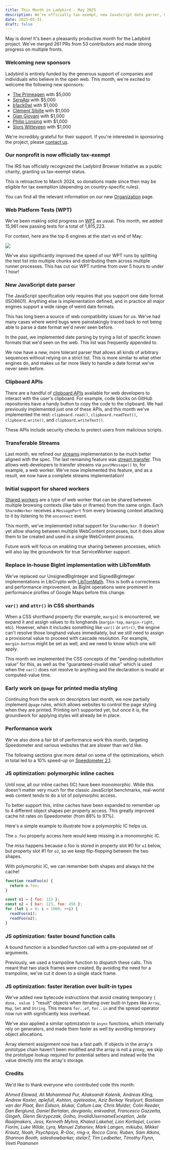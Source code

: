 ```yaml
---
title: This Month in Ladybird - May 2025
description: We’re officially tax-exempt, new JavaScript date parser, Clipboard APIs, Transferable Streams, and an in-house BigInt implementation with LibTomMath.
date: 2025-05-31
draft: false
---
```


May is done! It's been a pleasantly productive month for the Ladybird project. We've merged 261 PRs from 53 contributors and made strong progress on multiple fronts.

### Welcoming new sponsors

Ladybird is entirely funded by the generous support of companies and individuals who believe in the open web. This month, we're excited to welcome the following new sponsors:

- [The Primeagen](https://terminal.shop/) with $5,000
- [SerpApi](https://serpapi.com/) with $5,000
- [b1ack0wl](http://www.b1ack0wl.com/) with $1,000
- [Clément Sibille](https://lisible.xyz/) with $1,000
- [Gian Giovani](https://wejick.wordpress.com/) with $1,000
- [Philip Lonsing](https://www.linkedin.com/in/philiplonsing/) with $1,000
- [Sjors Witteveen](https://kabutops.com/) with $1,000

We're incredibly grateful for their support. If you're interested in sponsoring the project, please [contact us](mailto:contact@ladybird.org).

### Our nonprofit is now officially tax-exempt

The IRS has officially recognized the Ladybird Browser Initiative as a public charity, granting us tax-exempt status.

This is retroactive to March 2024, so donations made since then may be eligible for tax exemption (depending on country-specific rules).

You can find all the relevant information on our new [Organization](https://ladybird.org/organization/) page.

### Web Platform Tests (WPT)

We've been making solid progress on [WPT](https://web-platform-tests.org) as usual. This month, we added 15,961 new passing tests for a total of 1,815,223.

For context, here are the top 6 engines at the start vs end of May:

![](/assets/img/newsletter-may-2025-wpt-graph.gif)

We've also significantly improved the speed of our WPT runs by splitting the test list into multiple chunks and distributing them across multiple runner processes. This has cut our WPT runtime from over 5 hours to under 1 hour!

### New JavaScript date parser

The JavaScript specification only requires that you support one date format (ISO8601). Anything else is implementation defined, and in practice all major engines support a wide range of weird date formats.

This has long been a source of web compatibility issues for us. We've had many cases where weird bugs were painstakingly traced back to not being able to parse a date format we'd never seen before.

In the past, we implemented date parsing by trying a list of specific known formats that we'd seen on the web. This list was frequently appended to.

We now have a new, more tolerant parser that allows all kinds of arbitrary sequences without relying on a strict list. This is more similar to what other engines do, and makes us far more likely to handle a date format we've never seen before.

### Clipboard APIs

There are a handful of [clipboard APIs](https://developer.mozilla.org/en-US/docs/Web/API/Clipboard_API) available for web developers to interact with the user's clipboard. For example, code blocks on GitHub repositories have a handy button to copy the code to the clipboard. We had previously implemented just one of these APIs, and this month we've implemented the rest: `clipboard.read()`, `clipboard.readText()`, `clipboard.write()`, and `clipboard.writeText()`.

These APIs include security checks to protect users from malicious scripts.

### Transferable Streams

Last month, we refined our [streams](https://developer.mozilla.org/en-US/docs/Web/API/Streams_API) implementation to be much better aligned with the spec. The last remaining feature was [stream transfer](https://github.com/whatwg/streams/blob/main/transferable-streams-explainer.md). This allows web developers to transfer streams via `postMessage()` to, for example, a web worker. We've now implemented this feature, and as a result, we now have a complete streams implementation!

### Initial support for shared workers

[Shared workers](https://html.spec.whatwg.org/multipage/workers.html#shared-workers-and-the-sharedworker-interface) are a type of web worker that can be shared between multiple browsing contexts (like tabs or iframes) from the same origin. Each `SharedWorker` receives a `MessagePort` from every browsing context attaching to it by listening to the `onconnect` event.

This month, we've implemented initial support for `SharedWorker`. It doesn't yet allow sharing between multiple WebContent processes, but it does allow them to be created and used in a single WebContent process.

Future work will focus on enabling true sharing between processes, which will also lay the groundwork for true ServiceWorker support.

### Replace in-house BigInt implementation with LibTomMath

We've replaced our UnsignedBigInteger and SignedBigInteger implementations in LibCrypto with [LibTomMath](https://www.libtom.net/LibTomMath/). This is both a correctness and performance improvement, as BigInt operations were prominent in performance profiles of Google Maps before this change.

### `var()` and `attr()` in CSS shorthands

When a CSS shorthand property (for example, `margin`) is encountered, we expand it and assign values to its longhands (`margin-top`, `margin-right`, etc). However, when it includes something like `var()` or `attr()`, the engine can't resolve those longhand values immediately, but we still need to assign a provisional value to proceed with cascade resolution. For example, `margin-bottom` might be set as well, and we need to know which one will apply.

This month we implemented the CSS concepts of the "pending-substitution value" for this, as well as the "guaranteed-invalid value" which is used when the `var()` does not resolve to anything and the declaration is invalid at computed-value time.

### Early work on `@page` for printed media styling

Continuing from the work on descriptors last month, we now partially implement `@page` rules, which allows websites to control the page styling when they are printed. Printing isn’t supported yet, but once it is, the groundwork for applying styles will already be in place.

### Performance work

We've also done a fair bit of performance work this month, targeting Speedometer and various websites that are slower than we'd like.

The following sections give more detail on some of the optimizations, which in total led to a 10% speed-up on [Speedometer 2.1](https://browserbench.org/Speedometer2.1/).

### JS optimization: polymorphic inline caches

Until now, all our inline caches (IC) have been monomorphic. While this doesn't matter very much for the classic JavaScript benchmarks, real-world web content tends to do a lot of polymorphic access.

To better support this, inline caches have been expanded to remember up to 4 different object shapes per property access. This greatly improved cache hit rates on Speedometer (from 88% to 97%).

Here's a simple example to illustrate how a polymorphic IC helps us.

The `o.foo` property access here would keep missing in a monomorphic IC.

The miss happens because o.foo is stored in property slot #0 for `o1` below, but property slot #1 for `o2`, so we keep flip-flopping between the two shapes.

With polymorphic IC, we can remember both shapes and always hit the cache!

```js
function readFoo(o) {
  return o.foo;
}

const o1 = { foo: 123 };
const o2 = { bar: 123, foo: 456 };
for (let i = 0; i < 1000; ++i) {
  readFoo(o1);
  readFoo(o2);
}
```

### JS optimization: faster bound function calls

A bound function is a bundled function call with a pre-populated set of arguments.

Previously, we used a trampoline function to dispatch these calls. This meant that two stack frames were created. By avoiding the need for a trampoline, we've cut it down to a single stack frame.

### JS optimization: faster iteration over built-in types

We've added new bytecode instructions that avoid creating temporary `{ done, value }` "result" objects when iterating over built-in types like `Array`, `Map`, `Set` and `String`. This means `for..of`, `for..in` and the spread operator now run with significantly less overhead.

We've also applied a similar optimization to `async` functions, which internally rely on generators, and made them faster as well by avoiding temporary object allocations.

Array element assignment now has a fast path. If objects in the array's prototype chain haven't been modified and the array is not a proxy, we skip the prototype lookup required for potential setters and instead write the value directly into the array's storage.

### Credits

We'd like to thank everyone who contributed code this month:

_Ahmed Elawad,
Ali Mohammad Pur,
Aliaksandr Kalenik,
Andreas Kling,
Andrew Kaster,
aplefull,
Ashton,
ayeteadoe,
Aziz Berkay Yesilyurt,
Bastiaan van der Plaat,
Ben Eidson,
blukai,
Callum Law,
Chris Mulder,
Colin Reeder,
Dan Berglund,
Daniel Bertalan,
devgianlu,
enkvadrat,
Francesco Gazzetta,
Gingeh,
Glenn Skrzypczak,
Golho,
InvalidUsernameException,
Jelle Raaijmakers,
Jess,
Kenneth Myhra,
Khaled Lakehal,
Lion Kortlepel,
Lucien Fiorini,
Luke Wilde,
Lyra,
Manuel Zahariev,
Mark Langen,
mikiubo,
Mikkel Krautz,
Noah,
Psychpsyo,
R-Goc,
rmg-x,
Rocco Corsi,
Ruben,
Sam Atkins,
Shannon Booth,
sideshowbarker,
stelar7,
Tim Ledbetter,
Timothy Flynn,
Veeti Paananen_
